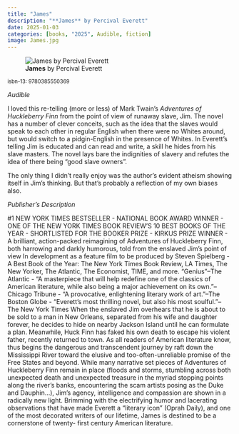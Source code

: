 ```yaml
---
title: "James"
description: "**James** by Percival Everett"
date: 2025-01-03
categories: [books, "2025", Audible, fiction]
image: James.jpg
---
```

![**James** by Percival Everett](James.jpg){fig-align="left"}

<sup>isbn-13: 9780385550369</sup>

*Audible*

I loved this re-telling (more or less) of Mark Twain's *Adventures of Huckleberry Finn* from the point of view of runaway slave, Jim. The novel has a number of clever conceits, such as the idea that the slaves would speak to each other in regular English when there were no Whites around, but would switch to a pidgin-English in the presence of Whites. In Everett's telling Jim is educated and can read and write, a skill he hides from his slave masters. The novel lays bare the indignities of slavery and refutes the idea of there being "good slave owners".

The only thing I didn't really enjoy was the author's evident atheism showing itself in Jim's thinking. But that's probably a reflection of my own biases also. 

*Publisher's Description*

#1 NEW YORK TIMES BESTSELLER - NATIONAL BOOK AWARD WINNER - ONE OF THE NEW
YORK TIMES BOOK REVIEW'S 10 BEST BOOKS OF THE YEAR - SHORTLISTED FOR THE
BOOKER PRIZE - KIRKUS PRIZE WINNER - A brilliant, action-packed reimagining
of Adventures of Huckleberry Finn, both harrowing and darkly humorous, told
from the enslaved Jim's point of view In development as a feature film to
be produced by Steven Spielberg - A Best Book of the Year: The New York
Times Book Review, LA Times, The New Yorker, The Atlantic, The Economist,
TIME, and more. "Genius"--The Atlantic - "A masterpiece that will help
redefine one of the classics of American literature, while also being a
major achievement on its own."--Chicago Tribune - "A provocative,
enlightening literary work of art."--The Boston Globe - "Everett's most
thrilling novel, but also his most soulful."--The New York Times When the
enslaved Jim overhears that he is about to be sold to a man in New Orleans,
separated from his wife and daughter forever, he decides to hide on nearby
Jackson Island until he can formulate a plan. Meanwhile, Huck Finn has
faked his own death to escape his violent father, recently returned to
town. As all readers of American literature know, thus begins the dangerous
and transcendent journey by raft down the Mississippi River toward the
elusive and too-often-unreliable promise of the Free States and beyond.
While many narrative set pieces of Adventures of Huckleberry Finn remain in
place (floods and storms, stumbling across both unexpected death and
unexpected treasure in the myriad stopping points along the river's banks,
encountering the scam artists posing as the Duke and Dauphin...), Jim's
agency, intelligence and compassion are shown in a radically new light.
Brimming with the electrifying humor and lacerating observations that have
made Everett a "literary icon" (Oprah Daily), and one of the most decorated
writers of our lifetime, James is destined to be a cornerstone of twenty-
first century American literature.